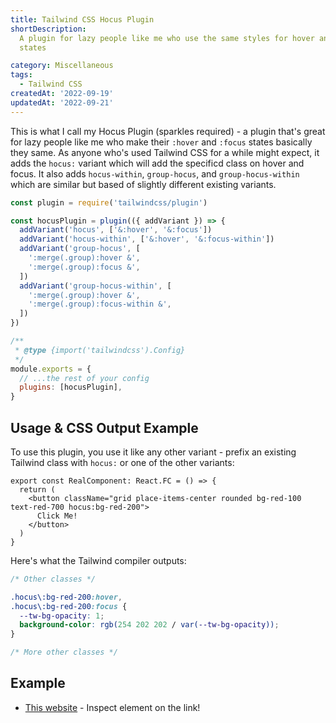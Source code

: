 ```yaml
---
title: Tailwind CSS Hocus Plugin
shortDescription:
  A plugin for lazy people like me who use the same styles for hover and focus
  states

category: Miscellaneous
tags:
  - Tailwind CSS
createdAt: '2022-09-19'
updatedAt: '2022-09-21'
---
```


This is what I call my <Sparkles>Hocus Plugin</Sparkles> (sparkles required) - a
plugin that's great for lazy people like me who make their `:hover` and `:focus`
states basically they same. As anyone who's used Tailwind CSS for a while might
expect, it adds the `hocus:` variant which will add the specificd class on hover
and focus. It also adds `hocus-within`, `group-hocus`, and `group-hocus-within`
which are similar but based of slightly different existing variants.

```js title="tailwind.config.js"
const plugin = require('tailwindcss/plugin')

const hocusPlugin = plugin(({ addVariant }) => {
  addVariant('hocus', ['&:hover', '&:focus'])
  addVariant('hocus-within', ['&:hover', '&:focus-within'])
  addVariant('group-hocus', [
    ':merge(.group):hover &',
    ':merge(.group):focus &',
  ])
  addVariant('group-hocus-within', [
    ':merge(.group):hover &',
    ':merge(.group):focus-within &',
  ])
})

/**
 * @type {import('tailwindcss').Config}
 */
module.exports = {
  // ...the rest of your config
  plugins: [hocusPlugin],
}
```

## Usage & CSS Output Example

To use this plugin, you use it like any other variant - prefix an existing
Tailwind class with `hocus:` or one of the other variants:

```tsx title="high-quality-code.tsx"
export const RealComponent: React.FC = () => {
  return (
    <button className="grid place-items-center rounded bg-red-100 text-red-700 hocus:bg-red-200">
      Click Me!
    </button>
  )
}
```

Here's what the Tailwind compiler outputs:

```css title="output-styles.css"
/* Other classes */

.hocus\:bg-red-200:hover,
.hocus\:bg-red-200:focus {
  --tw-bg-opacity: 1;
  background-color: rgb(254 202 202 / var(--tw-bg-opacity));
}

/* More other classes */
```

## Example

- [This website](https://github.com/soorria/soorria.com/blob/main/tailwind.config.js) -
  Inspect element on the link!
